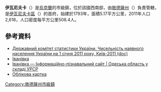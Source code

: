{{otheruse}}
{{No footnotes|time=2015-09-16T07:26:07+00:00}}
{{coord|46|58|44|N|30|27|52|E|scale:30000|display=title}}

'''伊瓦尼夫卡'''（{{lang-uk|Іванівка}}）是[[烏克蘭|烏克蘭]]的市級鎮，位於該國西南部，由[[敖德薩州|敖德薩州]]（{{lang-uk|Одеська область}}）負責管轄，是[[伊瓦尼夫卡區|伊瓦尼夫卡區]]（{{lang-uk|Іванівський район}}）的首府，始建於1793年，面積5.17平方公里，2011年人口2,618，人口密度每平方公里506.4人。

==參考資料==
*[https://web.archive.org/web/20121010205321/http://stat6.stat.lviv.ua/PXWEB2007/ukr/publ/2011/chnas.zip Державний комітет статистики України. Чисельність наявного населення України на 1 січня 2011 року, Київ-2011 (doc)]
*[http://imsu-odesa.com/mista-i-sela-odeskoi-oblasti/ivanivskyj-rajon/ivanivka.html Іванівка] {{Wayback|url=http://imsu-odesa.com/mista-i-sela-odeskoi-oblasti/ivanivskyj-rajon/ivanivka.html |date=20200127011753 }}
* [http://imsu-odesa.com/mista-i-sela-odeskoi-oblasti/ivanivskyj-rajon/ivanivka.html Іванівка — Інформаційно-пізнавальний сайт | Одеська область у складі УРСР] {{Wayback|url=http://imsu-odesa.com/mista-i-sela-odeskoi-oblasti/ivanivskyj-rajon/ivanivka.html |date=20200127011753 }}
* [http://gska2.rada.gov.ua/pls/z7502/A005?rdat1=18.07.2008&rf7571=24088 Облікова картка]{{dead link|date=2017年11月 |bot=InternetArchiveBot |fix-attempted=yes }}

{{DEFAULTSORT:Іванівка}}
[[Category:敖德薩州市級鎮|Category:敖德薩州市級鎮]]


{{Odessa-geo-stub}}